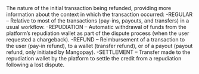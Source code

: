   
<ParamField body="InitialTransactionNature" type="string">     
The nature of the initial transaction being refunded, providing more information about the context in which the transaction occurred:  
-REGULAR – Relative to most of the transactions (pay-ins, payouts, and transfers) in a usual workflow.  
-REPUDIATION – Automatic withdrawal of funds from the platform’s repudiation wallet as part of the dispute process (when the user requested a chargeback).  
-REFUND – Reimbursement of a transaction to the user (pay-in refund), to a wallet (transfer refund), or of a payout (payout refund, only initiated by Mangopay).  
-SETTLEMENT – Transfer made to the repudiation wallet by the platform to settle the credit from a repudiation following a lost dispute.  
</ParamField>